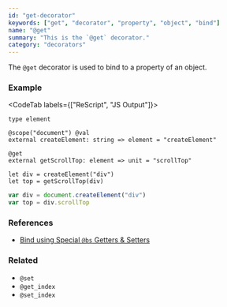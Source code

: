 ```yaml
---
id: "get-decorator"
keywords: ["get", "decorator", "property", "object", "bind"]
name: "@get"
summary: "This is the `@get` decorator."
category: "decorators"
---
```


The `@get` decorator is used to bind to a property of an object.

### Example

<CodeTab labels={["ReScript", "JS Output"]}>

```res
type element

@scope("document") @val
external createElement: string => element = "createElement"

@get
external getScrollTop: element => unit = "scrollTop"

let div = createElement("div")
let top = getScrollTop(div)
```

```js
var div = document.createElement("div")
var top = div.scrollTop
```

</CodeTab>

### References

- [Bind using Special `@bs` Getters & Setters](/docs/manual/latest/bind-to-js-object#bind-using-special-bs-getters--setters)

### Related

- `@set`
- `@get_index`
- `@set_index`
